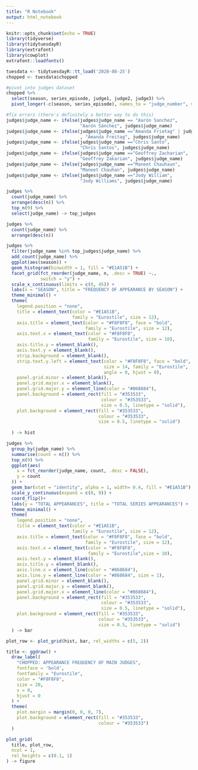 ```yaml
---
title: "R Notebook"
output: html_notebook
---
```


```r
knitr::opts_chunk$set(echo = TRUE)
library(tidyverse)
library(tidytuesdayR)
library(extrafont)
library(cowplot)
extrafont::loadfonts()
```

```r
tuesdata <- tidytuesdayR::tt_load('2020-08-25')
chopped <- tuesdata$chopped
```

```r
#pivot into judges dataset
chopped %>% 
  select(season, series_episode, judge1, judge2, judge3) %>% 
  pivot_longer(-c(season, series_episode), names_to = "judge_number", values_to = "judge_name") -> judges

#fix errors (there's definitely a better way to do this)
judges$judge_name <- ifelse(judges$judge_name == "Aarón Sanchez", 
                            "Aarón Sánchez", judges$judge_name)
judges$judge_name <- ifelse(judges$judge_name =="Amanda Frietag" | judges$judge_name =="Amanda Freita"
                            , "Amanda Freitag", judges$judge_name)
judges$judge_name <- ifelse(judges$judge_name =="Chris Santo", 
                            "Chris Santos", judges$judge_name)
judges$judge_name <- ifelse(judges$judge_name =="Geoffrey Zacharian", 
                            "Geoffrey Zakarian", judges$judge_name)
judges$judge_name <- ifelse(judges$judge_name =="Maneet Chauhaun", 
                            "Maneet Chauhan", judges$judge_name)
judges$judge_name <- ifelse(judges$judge_name =="Jody William", 
                            "Jody Williams", judges$judge_name)

judges %>% 
  count(judge_name) %>% 
  arrange(desc(n)) %>% 
  top_n(9) %>% 
  select(judge_name) -> top_judges

judges %>% 
  count(judge_name) %>% 
  arrange(desc(n)) 
```

```r
judges %>% 
  filter(judge_name %in% top_judges$judge_name) %>% 
  add_count(judge_name) %>% 
  ggplot(aes(season)) +
  geom_histogram(binwidth = 1, fill = "#E1A51B") +
  facet_grid(fct_reorder(judge_name, n, .desc = TRUE) ~., 
             switch = "y") +
  scale_x_continuous(limits = c(0, 45)) +
  labs(x = "SEASON", title = "FREQUENCY OF APPEARANCE BY SEASON") +
  theme_minimal() +
  theme(
    legend.position = "none",
    title = element_text(color = "#E1A51B", 
                         family = "Eurostile", size = 12),
    axis.title = element_text(color = "#F8F8F8", face = "bold",
                              family = "Eurostile", size = 12), 
    axis.text.x = element_text(color = "#F8F8F8", 
                               family = "Eurostile", size = 10),
    axis.title.y = element_blank(),
    axis.text.y = element_blank(),
    strip.background = element_blank(),
    strip.text.y.left = element_text(color = "#F8F8F8", face = "bold", 
                                     size = 14, family = "Eurostile",
                                     angle = 0, hjust = 0),
    panel.grid.minor = element_blank(),
    panel.grid.major.x = element_blank(),
    panel.grid.major.y = element_line(color = "#868684"),
    panel.background = element_rect(fill = "#353533",
                                    colour = "#353533",
                                    size = 0.5, linetype = "solid"),
    plot.background = element_rect(fill = "#353533",
                                   colour = "#353533",
                                   size = 0.5, linetype = "solid")
    
  ) -> hist
```

```r
judges %>% 
  group_by(judge_name) %>% 
  summarise(count = n()) %>% 
  top_n(9) %>% 
  ggplot(aes(
    x = fct_reorder(judge_name, count, .desc = FALSE), 
    y = count
  )) +
  geom_bar(stat = "identity", alpha = 1, width= 0.4, fill = "#E1A51B") +
  scale_y_continuous(expand = c(0, 0)) +
  coord_flip()+
  labs(y = "TOTAL APPEARANCES", title = "TOTAL SERIES APPEARANCES") +
  theme_minimal() +
  theme(
    legend.position = "none",
    title = element_text(color = "#E1A51B",
                         family = "Eurostile", size = 12), 
    axis.title = element_text(color = "#F8F8F8", face = "bold", 
                              family = "Eurostile", size = 12), 
    axis.text.x = element_text(color = "#F8F8F8", 
                               family = "Eurostile",size = 10), 
    axis.text.y = element_blank(),
    axis.title.y = element_blank(),
    axis.line.x = element_line(color = "#868684"),
    axis.line.y = element_line(color = "#868684", size = 1),
    panel.grid.minor = element_blank(),
    panel.grid.major.y = element_blank(),
    panel.grid.major.x = element_line(color = "#868684"),
    panel.background = element_rect(fill = "#353533",
                                    colour = "#353533",
                                    size = 0.5, linetype = "solid"),
    plot.background = element_rect(fill = "#353533",
                                   colour = "#353533",
                                   size = 0.5, linetype = "solid")
  ) -> bar

```


```r
plot_row <- plot_grid(hist, bar, rel_widths = c(5, 2))

title <- ggdraw() + 
  draw_label(
    "CHOPPED: APPEARANCE FREQUENCY OF MAIN JUDGES",
    fontface = 'bold',
    fontfamily = "Eurostile",
    color = "#F8F8F8",
    size = 20,
    x = 0,
    hjust = 0
  ) +
  theme(
    plot.margin = margin(0, 0, 0, 7),
    plot.background = element_rect(fill = "#353533",
                                   colour = "#353533")
  )

plot_grid(
  title, plot_row,
  ncol = 1,
  rel_heights = c(0.1, 1)
) -> figure
```


